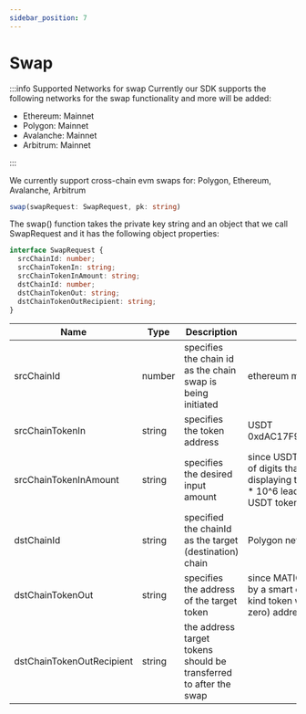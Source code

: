 ```yaml
---
sidebar_position: 7
---
```


# Swap

:::info Supported Networks for swap
Currently our SDK supports the following networks for the swap functionality and more will be added:

- Ethereum: Mainnet
- Polygon: Mainnet
- Avalanche: Mainnet
- Arbitrum: Mainnet

:::

We currently support cross-chain evm swaps for: Polygon, Ethereum, Avalanche, Arbitrum

```typescript
swap(swapRequest: SwapRequest, pk: string)
```

The swap() function takes the private key string and an object that we call SwapRequest and it has the following object properties:

```typescript
interface SwapRequest {
  srcChainId: number;
  srcChainTokenIn: string;
  srcChainTokenInAmount: string;
  dstChainId: number;
  dstChainTokenOut: string;
  dstChainTokenOutRecipient: string;
}
```

| Name                      | Type   | Description                                                       | Example                                                                                                                                                                                                                           |
| ------------------------- | ------ | ----------------------------------------------------------------- | --------------------------------------------------------------------------------------------------------------------------------------------------------------------------------------------------------------------------------- |
| srcChainId                | number | specifies the chain id as the chain swap is being initiated       | ethereum mainnet 1                                                                                                                                                                                                                |
| srcChainTokenIn           | string | specifies the token address                                       | USDT 0xdAC17F958D2ee523a2206206994597C13D831ec7                                                                                                                                                                                   |
| srcChainTokenInAmount     | string | specifies the desired input amount                                | since USDT token contract uses 6 decimals (the number of digits that come after the decimal place when displaying token values on-screen), the simple math: 50 \* 10^6 leads to 50000000 as the value representing 50 USDT tokens |
| dstChainId                | string | specified the chainId as the target (destination) chain           | Polygon network chain id (137)                                                                                                                                                                                                    |
| dstChainTokenOut          | string | specifies the address of the target token                         | since MATIC is not a typical ERC-20 token represented by a smart contract but rather a native coin (a one-of-a-kind token within each EVM chain), we use a null (or zero) address to distinguish it from other tokens.            |
| dstChainTokenOutRecipient | string | the address target tokens should be transferred to after the swap |
